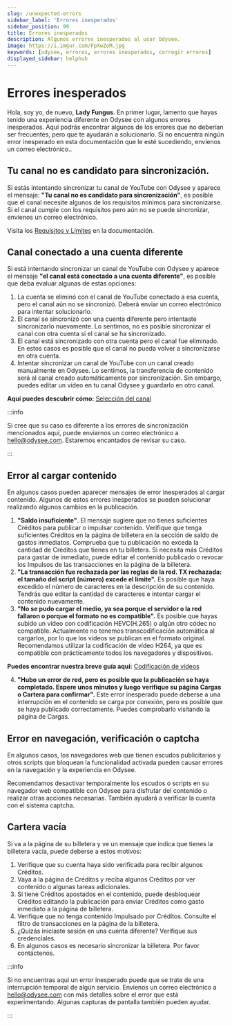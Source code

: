 ```yaml
---
slug: /unexpected-errors
sidebar_label: 'Errores inesperados'
sidebar_position: 99
title: Errores inesperados
description: Algunos errores inesperados al usar Odysee.
image: https://i.imgur.com/FpXwZoM.jpg
keywords: [odysee, errores, errores inesperados, corregir errores]
displayed_sidebar: helphub
---
```


# Errores inesperados


<FungusCard size="12">
	Hola, soy yo, de nuevo, <b>Lady Fungus</b>. En primer lugar, lamento que hayas tenido una experiencia diferente en Odysee con algunos errores inesperados. Aquí podrás encontrar algunos de los errores que no deberían ser frecuentes, pero que te ayudarán a solucionarlo. Si no encuentra ningún error inesperado en esta documentación que le esté sucediendo, envíenos un correo electrónico..
</FungusCard>

## Tu canal no es candidato para sincronización.

Si estás intentando sincronizar tu canal de YouTube con Odysee y aparece el mensaje: <b>"Tu canal no es candidato para sincronización"</b>, es posible que el canal necesite algunos de los requisitos mínimos para sincronizarse. Si el canal cumple con los requisitos pero aún no se puede sincronizar, envíenos un correo electrónico.

Visita los [Requisitos y Límites](https://help.odysee.tv/es/category-syncprogram/) en la documentación.

## Canal conectado a una cuenta diferente

Si está intentando sincronizar un canal de YouTube con Odysee y aparece el mensaje <b>"el canal está conectado a una cuenta diferente"</b>, es posible que deba evaluar algunas de estas opciones:

1. La cuenta se eliminó con el canal de YouTube conectado a esa cuenta, pero el canal aún no se sincronizó. Deberá enviar un correo electrónico para intentar solucionarlo.
2. El canal se sincronizó con una cuenta diferente pero intentaste sincronizarlo nuevamente. Lo sentimos, no es posible sincronizar el canal con otra cuenta si el canal se ha sincronizado.
3. El canal está sincronizado con otra cuenta pero el canal fue eliminado. En estos casos es posible que el canal no pueda volver a sincronizarse en otra cuenta.
4. Intentar sincronizar un canal de YouTube con un canal creado manualmente en Odysee. Lo sentimos, la transferencia de contenido será al canal creado automáticamente por sincronización. Sin embargo, puedes editar un video en tu canal Odysee y guardarlo en otro canal.

**Aquí puedes descubrir cómo:** [Selección del canal](https://help.odysee.tv/es/category-uploading/category-fileuploads/settings/)

:::info

Si cree que su caso es diferente a los errores de sincronización mencionados aquí, puede enviarnos un correo electrónico a hello@odysee.com. Estaremos encantados de revisar su caso.

:::

## Error al cargar contenido

En algunos casos pueden aparecer mensajes de error inesperados al cargar contenido. Algunos de estos errores inesperados se pueden solucionar realizando algunos cambios en la publicación.

1. <b>"Saldo insuficiente"</b>. El mensaje sugiere que no tienes suficientes Créditos para publicar o impulsar contenido. Verifique que tenga suficientes Créditos en la página de billetera en la sección de saldo de gastos inmediatos. Comprueba que tu publicación no exceda la cantidad de Créditos que tienes en tu billetera. Si necesita más Créditos para gastar de inmediato, puede editar el contenido publicado o revocar los Impulsos de las transacciones en la página de la billetera.
2. <b>"La transacción fue rechazada por las reglas de la red. TX rechazada: el tamaño del script (número) excede el límite".</b> Es posible que haya excedido el número de caracteres en la descripción de su contenido. Tendrás que editar la cantidad de caracteres e intentar cargar el contenido nuevamente.
3. <b>"No se pudo cargar el medio, ya sea porque el servidor o la red fallaron o porque el formato no es compatible".</b> Es posible que hayas subido un vídeo con codificación HEVC(H.265) o algún otro códec no compatible. Actualmente no tenemos transcodificación automática al cargarlos, por lo que los videos se publican en el formato original. Recomendamos utilizar la codificación de vídeo H264, ya que es compatible con prácticamente todos los navegadores y dispositivos.

**Puedes encontrar nuestra breve guía aquí:** [Codificación de vídeos](https://help.odysee.tv/es/category-uploading/category-fileuploads/encoding/)

4. <b>"Hubo un error de red, pero es posible que la publicación se haya completado. Espere unos minutos y luego verifique su página Cargas o Cartera para confirmar".</b> Este error inesperado puede deberse a una interrupción en el contenido se carga por conexión, pero es posible que se haya publicado correctamente. Puedes comprobarlo visitando la página de Cargas.

## Error en navegación, verificación o captcha

En algunos casos, los navegadores web que tienen escudos publicitarios y otros scripts que bloquean la funcionalidad activada pueden causar errores en la navegación y la experiencia en Odysee.

Recomendamos desactivar temporalmente los escudos o scripts en su navegador web compatible con Odysee para disfrutar del contenido o realizar otras acciones necesarias. También ayudará a verificar la cuenta con el sistema captcha.

## Cartera vacía

Si va a la página de su billetera y ve un mensaje que indica que tienes la billetera vacía, puede deberse a estos motivos:

1. Verifique que su cuenta haya sido verificada para recibir algunos Créditos.
2. Vaya a la página de Créditos y reciba algunos Créditos por ver contenido o algunas tareas adicionales.
3. Si tiene Créditos apostados en el contenido, puede desbloquear Créditos editando la publicación para enviar Créditos como gasto inmediato a la página de billetera.
4. Verifique que no tenga contenido Impulsado por Créditos. Consulte el filtro de transacciones en la página de la billetera.
5. ¿Quizás iniciaste sesión en una cuenta diferente? Verifique sus credenciales.
6. En algunos casos es necesario sincronizar la billetera. Por favor contáctenos.

:::info

Si no encuentras aquí un error inesperado puede que se trate de una interrupción temporal de algún servicio. Envíenos un correo electrónico a hello@odysee.com con más detalles sobre el error que está experimentando. Algunas capturas de pantalla también pueden ayudar.

:::